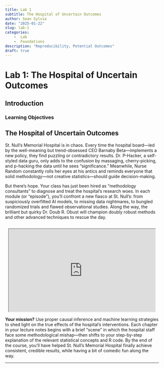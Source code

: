 ```yaml
---
title: Lab 1
subtitle: The Hospital of Uncertain Outcomes
author: Sean Sylvia
date: "2025-01-22"
slug: lab-1
categories: 
    -  Lab
    -  Foundations
description: "Reproducibility, Potential Outcomes"
draft: true
---
```


# Lab 1: The Hospital of Uncertain Outcomes

## Introduction

### Learning Objectives

## The Hospital of Uncertain Outcomes

St. Null’s Memorial Hospital is in chaos. Every time the hospital board—led by the well-meaning but trend-obsessed CEO Barnaby Beta—implements a new policy, they find puzzling or contradictory results. Dr. P-Hacker, a self-styled data guru, only adds to the confusion by massaging, cherry-picking, and p-hacking the data until he sees “significance.” Meanwhile, Nurse Random constantly rolls her eyes at his antics and reminds everyone that solid methodology—not creative statistics—should guide decision-making.

But there’s hope. Your class has just been hired as “methodology consultants” to diagnose and treat the hospital’s research woes. In each module (or “episode”), you’ll confront a new fiasco at St. Null’s: from suspiciously overfitted AI models, to missing data nightmares, to bungled randomized trials and flawed observational studies. Along the way, the brilliant but quirky Dr. Doub R. Obust will champion doubly robust methods and other advanced techniques to rescue the day.

::: {style="float: right; width: 480px; margin: 1em;"}
<iframe src="https://drive.google.com/file/d/1-F2hSgH6J7OKh0a_VwE8pXz3v9fFZAgT/preview" width="480" height="270" allow="autoplay">

</iframe>
:::

**Your mission?** Use proper causal inference and machine learning strategies to shed light on the true effects of the hospital’s interventions. Each chapter in your lecture notes begins with a brief “scene” in which the hospital staff face some methodological mishap—then shifts to your step-by-step explanation of the relevant statistical concepts and R code. By the end of the course, you’ll have helped St. Null’s Memorial Hospital finally achieve consistent, credible results, while having a bit of comedic fun along the way.

------------------------------------------------------------------------
